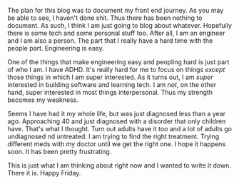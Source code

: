 The plan for this blog was to document my front end journey. As you may be able to see, I haven't done shit. Thus there has been nothing to document. As such, I think I am just going to blog about whatever. Hopefully there is some tech and some personal stuff too. After all, I am an engineer and I am also a person. The part that I really have a hard time with the people part. Engineering is easy. 

One of the things that make engineering easy and peopling hard is just part of who I am. I have ADHD. It's really hard for me to focus on things _except_ those things in which I am super interested. As it turns out, I am _super_ interested in building software and learning tech. I am _not_, on the other hand, super interested in most things interpersonal. Thus my strength becomes my weakness. 

Seems I have had it my whole life, but was just diagnosed less than a year ago. Approaching 40 and just diagnosed with a disorder that only children have. That's what I thought. Turn out adults have it too and a lot of adults go undiagnosed nd untreated. I am trying to find the right treatment. Trying different meds with my doctor until we get the right one. I hope it happens soon. It has been pretty frustrating. 

This is just what I am thinking about right now and I wanted to write it down. There it is. Happy Friday. 
